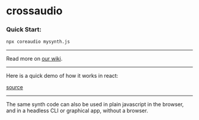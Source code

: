 
# crossaudio

### Quick Start:

```sh
npx coreaudio mysynth.js
```

---

Read more on [our wiki](https://github.com/konsumer/crossaudio/wiki/Getting-Started).

---

Here is a quick demo of how it works in react:

<DemoSynth />

[source](https://github.com/konsumer/crossaudio/blob/main/packages/site/src/DemoSynth.jsx)

---

The same synth code can also be used in plain javascript in the browser, and in a headless CLI or graphical app, without a browser.
